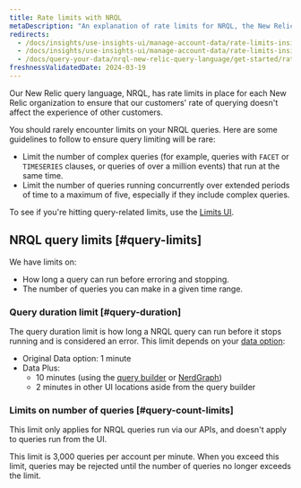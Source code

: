 ```yaml
---
title: Rate limits with NRQL
metaDescription: "An explanation of rate limits for NRQL, the New Relic query language"
redirects:
  - /docs/insights/use-insights-ui/manage-account-data/rate-limits-insights-requests
  - /docs/insights/use-insights-ui/manage-account-data/rate-limits-insights
  - /docs/query-your-data/nrql-new-relic-query-language/get-started/rate-limits-nrql-queries
freshnessValidatedDate: 2024-03-19
---
```



Our New Relic query language, NRQL, has rate limits in place for each New Relic organization to ensure that our customers' rate of querying doesn't affect the experience of other customers. 

You should rarely encounter limits on your NRQL queries. Here are some guidelines to follow to ensure query limiting will be rare:

* Limit the number of complex queries (for example, queries with `FACET` or `TIMESERIES` clauses, or queries of over a million events) that run at the same time.
* Limit the number of queries running concurrently over extended periods of time to a maximum of five, especially if they include complex queries.

To see if you're hitting query-related limits, use the [Limits UI](/docs/data-apis/manage-data/view-system-limits/). 

## NRQL query limits [#query-limits]

We have limits on: 

* How long a query can run before erroring and stopping.
* The number of queries you can make in a given time range.

### Query duration limit [#query-duration]

The query duration limit is how long a NRQL query can run before it stops running and is considered an error. This limit depends on your [data option](/docs/accounts/accounts-billing/new-relic-one-pricing-billing/data-ingest-billing#data-prices): 

* Original Data option: 1 minute
* Data Plus: 
  * 10 minutes (using the [query builder](/docs/query-your-data/explore-query-data/query-builder/introduction-query-builder) or [NerdGraph](/docs/apis/nerdgraph/examples/async-queries-nrql-tutorial))
  * 2 minutes in other UI locations aside from the query builder

### Limits on number of queries [#query-count-limits]

This limit only applies for NRQL queries run via our APIs, and doesn't apply to queries run from the UI. 

This limit is 3,000 queries per account per minute. When you exceed this limit, queries may be rejected until the number of queries no longer exceeds the limit. 



